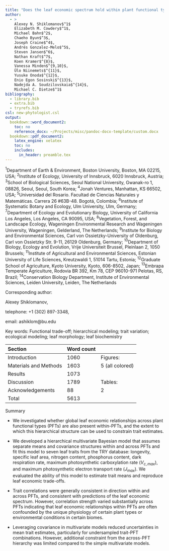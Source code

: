 ```yaml
---
title: "Does the leaf economic spectrum hold within plant functional types? A Bayesian multivariate trait meta-analysis."
author:
  - >
    Alexey N. Shiklomanov$^1$
    Elizabeth M. Cowdery$^1$,
    Michael Bahn$^2$,
    Chaeho Byun$^3$,
    Joseph Craine$^4$,
    Andrés Gonzalez-Melo$^5$,
    Steven Jansen$^6$,
    Nathan Kraft$^7$,
    Koen Kramer$^{8}$,
    Vanessa Minden$^{9,10}$,
    Ülo Niinemets$^{11}$,
    Yusuke Onoda$^{12}$,
    Enio Egon Sosinski$^{13}$,
    Nadejda A. Soudzilovskaia$^{14}$,
    Michael C. Dietze$^1$
bibliography:
  - library.bib
  - extra.bib
  - tryrefs.bib
csl: new-phytologist.csl
output:
  bookdown::word_document2:
    toc: no
    reference_docx: ~/Projects/misc/pandoc-docx-template/custom.docx
  bookdown::pdf_document2:
    latex_engine: xelatex
    toc: no
    includes:
      in_header: preamble.tex
---
```

<div custom-style="Affiliation">
$^1$Department of Earth & Environment, Boston University, Boston, MA 02215, USA;
$^2$Institute of Ecology, University of Innsbruck, 6020 Innsbruck, Austria;
$^3$School of Biological Sciences, Seoul National University, Gwanak-ro 1, 08826, Seoul, Seoul, South Korea;
$^4$Jonah Ventures, Manhattan, KS 66502, USA;
$^5$Universidad del Rosario. Facultad de Ciencias Naturales y Matemáticas. Carrera 26 #63B-48. Bogotá, Colombia;
$^6$Institute of Systematic Botany and Ecology, Ulm University, Ulm, Germany;
$^7$Department of Ecology and Evolutionary Biology, University of California Los Angeles, Los Angeles, CA 90095, USA;
$^{8}$Vegetation, Forest, and Landscape Ecology, Wageningen Environmental Research and Wageningen University, Wageningen, Gelderland, The Netherlands;
$^{9}$Institute for Biology and Environmental Sciences, Carl von Ossietzky-University of Oldenburg, Carl von Ossietzky Str. 9-11, 26129 Oldenburg, Germany;
$^{10}$Department of Biology, Ecology and Evolution, Vrije Universiteit Brussel, Pleinlaan 2, 1050 Brussels;
$^{11}$Institute of Agricultural and Environmental Sciences, Estonian University of Life Sciences, Kreutzwaldi 1, 51014 Tartu, Estonia;
$^{12}$Graduate School of Agriculture, Kyoto University, Kyoto, 606-8502, Japan;
$^{13}$Embrapa Temperate Agriculture, Rodovia BR 392, Km 78, CEP 96010-971 Pelotas, RS, Brazil;
$^{14}$Conservation Biology Department, Institute of Environmental Sciences, Leiden University, Leiden, The Netherlands
</div>

<div custom-style="Single space">
Corresponding author:

Alexey Shiklomanov,

telephone: +1 (302) 897-3348,

email: ashiklom\@bu.edu

Key words: Functional trade-off; hierarchical modeling; trait variation; ecological modeling; leaf morphology; leaf biochemistry
</div>

Section                   Word count          
--------                  --------------      ------------
Introduction              1060                Figures:
Materials and Methods     1603                5 (all colored)
Results                   1073
Discussion                1789                Tables:
Acknowledgements          88                  2
Total                     5613

<div custom-style="Heading, no number">Summary</div>

* We investigated whether global leaf economic relationships across plant functional types (PFTs) are also present within-PFTs, and the extent to which this hierarchical structure can be used to constrain trait estimates.

* We developed a hierarchical multivariate Bayesian model that assumes separate means and covariance structures within and across PFTs and fit this model to seven leaf traits from the TRY database: longevity, specific leaf area, nitrogen content, phosphorus content, dark respiration rate, maximum photosynthetic carboxylation rate ($V_{c,max}$), and maximum photosynthetic electron transport rate ($J_{max}$). 
We evaluated the ability of this model to estimate trait means and reproduce leaf economic trade-offs.

* Trait correlations were generally consistent in direction within and across PFTs, and consistent with predictions of the leaf economic spectrum.
However, correlation strength varied substantially across PFTs indicating that leaf economic relationships within PFTs are often confounded by the unique physiology of certain plant types or environmental conditions in certain biomes.

* Leveraging covariance in multivariate models reduced uncertainties in mean trait estimates, particularly for undersampled trait-PFT combinations.
However, additional constraint from the across-PFT hierarchy was limited compared to the simple multivariate models.
